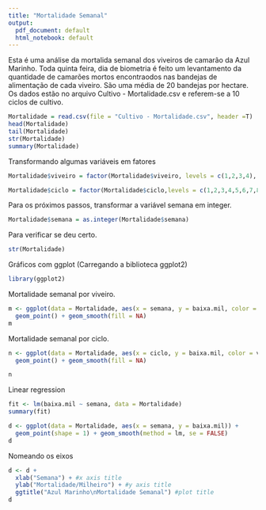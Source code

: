 ```yaml
---
title: "Mortalidade Semanal"
output:
  pdf_document: default
  html_notebook: default
---
```


Esta é uma análise da mortalida semanal dos viveiros de camarão da Azul Marinho. Toda quinta feira, dia de biometria é feito um levantamento da quantidade de camarões mortos encontraodos nas bandejas de alimentação de cada viveiro. São uma média de 20 bandejas por hectare. Os dados estão no arquivo Cultivo - Mortalidade.csv e referem-se a 10 ciclos de cultivo.


```r
Mortalidade = read.csv(file = "Cultivo - Mortalidade.csv", header =T)
head(Mortalidade)
tail(Mortalidade)
str(Mortalidade)
summary(Mortalidade)
```

Transformando algumas variáveis em fatores

```r
Mortalidade$viveiro = factor(Mortalidade$viveiro, levels = c(1,2,3,4), labels = c("V1","V2","V3","V4"))

Mortalidade$ciclo = factor(Mortalidade$ciclo,levels = c(1,2,3,4,5,6,7,8,9,10), labels = c("C1","C2","C3","C4","C5","C6","C7","C8","C9","C10"))
```

Para os próximos passos, transformar a variável semana em integer.

```r
Mortalidade$semana = as.integer(Mortalidade$semana)
```

Para verificar se deu certo.

```r
str(Mortalidade)
```

Gráficos com ggplot (Carregando a biblioteca ggplot2)

```r
library(ggplot2)
```

Mortalidade semanal por viveiro.

```r
m <- ggplot(data = Mortalidade, aes(x = semana, y = baixa.mil, color = viveiro)) +
  geom_point() + geom_smooth(fill = NA) 
m
```

Mortalidade semanal por ciclo.

```r
n <- ggplot(data = Mortalidade, aes(x = ciclo, y = baixa.mil, color = viveiro)) +
  geom_point() + geom_smooth(fill = NA)

n
```


Linear regression

```r
fit <- lm(baixa.mil ~ semana, data = Mortalidade)
summary(fit)

d <- ggplot(data = Mortalidade, aes(x = semana, y = baixa.mil)) +
  geom_point(shape = 1) + geom_smooth(method = lm, se = FALSE) 
d
```


Nomeando os eixos

```r
d <- d +
  xlab("Semana") + #x axis title
  ylab("Mortalidade/Milheiro") + #y axis title
  ggtitle("Azul Marinho\nMortalidade Semanal") #plot title
d
```


